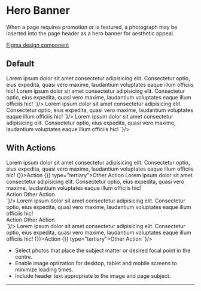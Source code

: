 
<Meta title="Components/Hero Banner" />

# Hero Banner

When a page requires promotion or is featured, a photograph may be inserted into the page header as a hero banner for aesthetic appeal.

[Figma design component](https://www.figma.com/file/3pb2IK8s2QUqWieH79KdN7/Components---DIO-DS?node-id=3800%3A118528)

## Default

<Story name="Default">
  <GoAHeroBanner
    title="Hero Banner"
    backgroundUrl="https://i.picsum.photos/id/1076/600/400.jpg?hmac=iLAZWoEDYRRPGnsbx7aWOGf-olRn3R5eOLDgH_IfXRw"
  >
    Lorem ipsum dolor sit amet consectetur adipisicing elit. Consectetur optio, eius expedita, quasi vero maxime, laudantium voluptates eaque illum officiis hic!
  </GoAHeroBanner>
</Story>

<Tabs>
  <Tab label="Web Component">
    <CodeSnippet lang="html" code={`
      <goa-hero-banner
        title="Hero Banner"
        backgroundurl="https://i.picsum.photos/id/1076/600/400.jpg"
      >
        Lorem ipsum dolor sit amet consectetur adipisicing elit. Consectetur optio, eius expedita, quasi vero maxime, laudantium voluptates eaque illum officiis hic!
      </goa-hero-banner>
    `}/>
  </Tab>
  <Tab label="Angular">
    <CodeSnippet lang="html" code={`
      <goa-hero-banner
        title="Hero Banner"
        backgroundurl="https://i.picsum.photos/id/1076/600/400.jpg"
      >
        Lorem ipsum dolor sit amet consectetur adipisicing elit. Consectetur optio, eius expedita, quasi vero maxime, laudantium voluptates eaque illum officiis hic!
      </goa-hero-banner>
    `}/>
  </Tab>
  <Tab label="React">
    <CodeSnippet lang="jsx" code={`
      <GoAHeroBanner
        title="Hero Banner"
        backgroundUrl="https://i.picsum.photos/id/1076/600/400.jpg"
      >
        Lorem ipsum dolor sit amet consectetur adipisicing elit. Consectetur optio, eius expedita, quasi vero maxime, laudantium voluptates eaque illum officiis hic!
      </GoAHeroBanner>
    `}/>
  </Tab>
</Tabs>

## With Actions

<Story name="Actions">
  <GoAHeroBanner
    title="Hero Banner"
    backgroundUrl="https://i.picsum.photos/id/1076/600/400.jpg?hmac=iLAZWoEDYRRPGnsbx7aWOGf-olRn3R5eOLDgH_IfXRw"
  >
    Lorem ipsum dolor sit amet consectetur adipisicing elit. Consectetur optio, eius expedita, quasi vero maxime, laudantium voluptates eaque illum officiis hic!
    <GoAHeroBannerActions>
      <GoAButtonGroup>
        <GoAButton onClick={() => {}}>Action</GoAButton>
        <GoAButton onClick={() => {}} type="tertiary">Other Action</GoAButton>
      </GoAButtonGroup>
    </GoAHeroBannerActions>
  </GoAHeroBanner>
</Story>

<Tabs>
  <Tab label="Web Component">
    <CodeSnippet lang="html" code={`
      <goa-hero-banner
        title="Hero Banner"
        backgroundurl="https://i.picsum.photos/id/1076/600/400.jpg"
      >
        Lorem ipsum dolor sit amet consectetur adipisicing elit. Consectetur optio, eius expedita, quasi vero maxime, laudantium voluptates eaque illum officiis hic!
        <div slot="actions">
          <goa-button-group>
            <goa-button>Action</goa-button>
            <goa-button type="tertiary">Other Action</goa-button>
          </goa-button-group>
        </div>
      </goa-hero-banner>
    `}/>
  </Tab>
  <Tab label="Angular">
    <CodeSnippet lang="html" code={`
      <goa-hero-banner
        title="Hero Banner"
        backgroundurl="https://i.picsum.photos/id/1076/600/400.jpg"
      >
        Lorem ipsum dolor sit amet consectetur adipisicing elit. Consectetur optio, eius expedita, quasi vero maxime, laudantium voluptates eaque illum officiis hic!
        <div slot="actions">
          <goa-button-group>
            <goa-button>Action</goa-button>
            <goa-button type="tertiary">Other Action</goa-button>
          </goa-button-group>
        </div>
      </goa-hero-banner>
    `}/>
  </Tab>
  <Tab label="React">
    <CodeSnippet lang="jsx" code={`
      <GoAHeroBanner
        title="Hero Banner"
        backgroundUrl="https://i.picsum.photos/id/1076/600/400.jpg"
      >
        Lorem ipsum dolor sit amet consectetur adipisicing elit. Consectetur optio, eius expedita, quasi vero maxime, laudantium voluptates eaque illum officiis hic!
        <GoAHeroBannerActions>
          <GoAButtonGroup>
            <GoAButton onClick={() => {}}>Action</GoAButton>
            <GoAButton onClick={() => {}} type="tertiary">Other Action</GoAButton>
          </GoAButtonGroup>
        </GoAHeroBannerActions>
      </GoAHeroBanner>
    `}/>
  </Tab>
</Tabs>

<Note type="best-practices">
  <ul>
    <li>Select photos that place the subject matter or desired focal point in the centre.</li>
    <li>Enable image optization for desktop, tablet and mobile screens to minimize loading times.</li>
    <li>Include header text appropriate to the image and page subject.</li>
  </ul>
</Note>

---

<SupportInfo />
